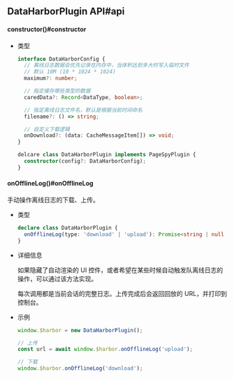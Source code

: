 
## DataHarborPlugin API#api

#### constructor()#constructor

- 类型

  ```ts
  interface DataHarborConfig {
    // 离线日志数据会优先记录在内存中，当体积达到多大时写入临时文件
    // 默认 10M (10 * 1024 * 1024)
    maximum?: number;

    // 指定缓存哪些类型的数据
    caredData?: Record<DataType, boolean>;

    // 指定离线日志文件名，默认是根据当前时间命名
    filename?: () => string;

    // 自定义下载逻辑
    onDownload?: (data: CacheMessageItem[]) => void;
  }

  delcare class DataHarborPlugin implements PageSpyPlugin {
    constructor(config?: DataHarborConfig);
  }
  ```



#### onOfflineLog()#onOfflineLog

手动操作离线日志的下载、上传。

- 类型

  ```ts
  declare class DataHarborPlugin {
    onOfflineLog(type: 'download' | 'upload'): Promise<string | null | undefined>;
  }
  ```

- 详细信息

  如果隐藏了自动渲染的 UI 控件，或者希望在某些时候自动触发队离线日志的操作，可以通过该方法实现。
  
  每次调用都是当前会话的完整日志。上传完成后会返回回放的 URL，并打印到控制台。

- 示例

  ```ts
  window.$harbor = new DataHarborPlugin();

  // 上传
  const url = await window.$harbor.onOfflineLog('upload');

  // 下载
  window.$harbor.onOfflineLog('download');
  ```


